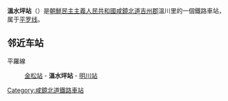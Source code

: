 {{unreferenced|time=2015-02-08T12:59:15+00:00}}
{{朝鮮半島車站資訊
|公司色 = blue
|文字色 = 
|站名 = 溫水坪站
|圖片 = 
|pxl = 
|圖片說明 =
|前一站 = [[金松站|金松]]
|前一站距離 = 4.1
|後一站距離 = 6.1
|後一站 = [[明川站|明川]]
|所屬路線 = [[平罗线|平罗线]]
|距離 = 598.5
|起點站 = [[平壤站|平壤]]
|諺文 = 온수평역
|朝鮮漢字 = 溫水坪驛
|文觀部式 = Onsupyeong-yeok
|馬-賴式 = Onsup'yŏng-yŏk
|副站名 = 
|車站編號 = 
|停站路線數 = 
|所屬公司 = [[朝鮮民主主義人民共和國鐵道省|朝鮮民主主義人民共和國鐵道省]]
|所在地 =[[咸鏡北道|咸鏡北道]][[吉州郡|吉州郡]]溫川里
|車站構造 = 地面车站
|月台配置 = 
|啟用年月日 =
|廢站年月日 = 
|上下車人次 = 
|統計年度 = 
|轉車 = 
|備註 = 
|全寬備註 = 
}}

'''溫水坪站'''（{{lang-ko|온수평역}}）是[[朝鮮民主主義人民共和國|朝鮮民主主義人民共和國]][[咸鏡北道|咸鏡北道]][[吉州郡|吉州郡]]溫川里的一個鐵路車站，属于[[平罗线|平罗线]]。

==邻近车站==
平羅線
:[[金松站|金松站]] - '''溫水坪站''' - [[明川站|明川站]]

{{朝鲜铁路小作品}}

{{平羅線}}

[[Category:咸鏡北道鐵路車站|Category:咸鏡北道鐵路車站]]